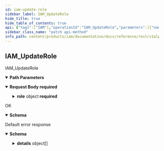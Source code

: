 ```yaml
---
id: iam-update-role
sidebar_label: IAM_UpdateRole
hide_title: true
hide_table_of_contents: true
api: {"tags":["IAM"],"operationId":"IAM_UpdateRole","parameters":[{"name":"role","in":"path","description":"The role id.","required":true,"schema":{"type":"string"}}],"requestBody":{"content":{"application/json":{"schema":{"required":["role"],"type":"object","properties":{"role":{"type":"object","properties":{"name":{"type":"string","description":"The name of the role."},"displayName":{"type":"string","description":"The display name of this role."},"description":{"type":"string","description":"A brief description of what this role is used for."},"includedPermissions":{"type":"array","items":{"type":"string"},"description":"The names of the permissions this role grants when bound in an IAM policy."},"etag":{"type":"string","description":"Used to perform a consistent read-modify-write.","format":"bytes"}}},"updateMask":{"type":"string","description":"The field mask to determine which fields are to be updated. If empty, the server will assume all fields are to be updated.","format":"field-mask"}}}}},"required":true},"responses":{"200":{"description":"OK","content":{"application/json":{"schema":{"type":"object","properties":{"name":{"type":"string","description":"The name of the role."},"displayName":{"type":"string","description":"The display name of this role."},"description":{"type":"string","description":"A brief description of what this role is used for."},"includedPermissions":{"type":"array","items":{"type":"string"},"description":"The names of the permissions this role grants when bound in an IAM policy."},"etag":{"type":"string","description":"Used to perform a consistent read-modify-write.","format":"bytes"}}}}}},"default":{"description":"Default error response","content":{"application/json":{"schema":{"type":"object","properties":{"code":{"type":"integer","description":"The status code, which should be an enum value of [google.rpc.Code][google.rpc.Code].","format":"int32"},"message":{"type":"string","description":"A developer-facing error message, which should be in English. Any user-facing error message should be localized and sent in the [google.rpc.Status.details][google.rpc.Status.details] field, or localized by the client."},"details":{"type":"array","items":{"type":"object","properties":{"@type":{"type":"string","description":"The type of the serialized message."}},"additionalProperties":true,"description":"Contains an arbitrary serialized message along with a @type that describes the type of the serialized message."},"description":"A list of messages that carry the error details.  There is a common set of message types for APIs to use."}},"description":"The `Status` type defines a logical error model that is suitable for different programming environments, including REST APIs and RPC APIs. It is used by [gRPC](https://github.com/grpc). Each `Status` message contains three pieces of data: error code, error message, and error details. You can find out more about this error model and how to work with it in the [API Design Guide](https://cloud.google.com/apis/design/errors)."}}}}},"description":"IAM_UpdateRole","method":"patch","path":"/v1alpha1/roles/{role}","servers":[{"url":"https://iam.animeapis.com"}],"jsonRequestBodyExample":{"role":{"name":"string","displayName":"string","description":"string","includedPermissions":["string"],"etag":"string"},"updateMask":"string"},"info":{"title":"animeshon.iam.admin","version":"v1alpha1"},"postman":{"name":"IAM Update Role","description":{"type":"text/plain"},"url":{"path":["v1alpha1","roles",":role"],"host":["{{baseUrl}}"],"query":[],"variable":[{"disabled":false,"description":{"content":"(Required) The role id.","type":"text/plain"},"type":"any","value":"","key":"role"}]},"header":[{"key":"Content-Type","value":"application/json"},{"key":"Accept","value":"application/json"}],"method":"PATCH","body":{"mode":"raw","raw":"\"\"","options":{"raw":{"language":"json"}}}}}
sidebar_class_name: "patch api-method"
info_path: content/products/iam/documentation/docs/reference/rest/v1alpha1/animeshon-iam-admin
---
```



## IAM_UpdateRole



IAM_UpdateRole

<details style={{"marginBottom":"1rem"}} data-collapsed={false} open={true}><summary style={{}}><strong>Path Parameters</strong></summary><div><ul><ParamsItem className={"paramsItem"} param={{"name":"role","in":"path","description":"The role id.","required":true,"schema":{"type":"string"}}}></ParamsItem></ul></div></details><details style={{}} data-collapsed={false} open={true}><summary style={{"textAlign":"left"}}><strong>Request Body</strong><strong style={{"fontSize":"var(--ifm-code-font-size)","color":"var(--openapi-required)"}}> required</strong></summary><div style={{"textAlign":"left","marginLeft":"1rem"}}></div><ul style={{"marginLeft":"1rem"}}><SchemaItem collapsible={true} className={"schemaItem"}><details style={{}}><summary style={{}}><strong>role</strong><span style={{"opacity":"0.6"}}> object</span><strong style={{"fontSize":"var(--ifm-code-font-size)","color":"var(--openapi-required)"}}> required</strong></summary><div style={{"marginLeft":"1rem"}}><ul><SchemaItem collapsible={false} name={"name"} required={false} schemaDescription={"The name of the role."} schemaName={"string"} qualifierMessage={undefined}></SchemaItem><SchemaItem collapsible={false} name={"displayName"} required={false} schemaDescription={"The display name of this role."} schemaName={"string"} qualifierMessage={undefined}></SchemaItem><SchemaItem collapsible={false} name={"description"} required={false} schemaDescription={"A brief description of what this role is used for."} schemaName={"string"} qualifierMessage={undefined}></SchemaItem><SchemaItem collapsible={false} name={"includedPermissions"} required={false} schemaDescription={"The names of the permissions this role grants when bound in an IAM policy."} schemaName={"string[]"} qualifierMessage={undefined}></SchemaItem><SchemaItem collapsible={false} name={"etag"} required={false} schemaDescription={"Used to perform a consistent read-modify-write."} schemaName={"bytes"} qualifierMessage={undefined}></SchemaItem></ul></div></details></SchemaItem><SchemaItem collapsible={false} name={"updateMask"} required={false} schemaDescription={"The field mask to determine which fields are to be updated. If empty, the server will assume all fields are to be updated."} schemaName={"field-mask"} qualifierMessage={undefined}></SchemaItem></ul></details><div><ApiTabs><TabItem label={"200"} value={"200"}><div>

OK

</div><div><details style={{}} data-collapsed={false} open={true}><summary style={{"textAlign":"left"}}><strong>Schema</strong></summary><div style={{"textAlign":"left","marginLeft":"1rem"}}></div><ul style={{"marginLeft":"1rem"}}><SchemaItem collapsible={false} name={"name"} required={false} schemaDescription={"The name of the role."} schemaName={"string"} qualifierMessage={undefined}></SchemaItem><SchemaItem collapsible={false} name={"displayName"} required={false} schemaDescription={"The display name of this role."} schemaName={"string"} qualifierMessage={undefined}></SchemaItem><SchemaItem collapsible={false} name={"description"} required={false} schemaDescription={"A brief description of what this role is used for."} schemaName={"string"} qualifierMessage={undefined}></SchemaItem><SchemaItem collapsible={false} name={"includedPermissions"} required={false} schemaDescription={"The names of the permissions this role grants when bound in an IAM policy."} schemaName={"string[]"} qualifierMessage={undefined}></SchemaItem><SchemaItem collapsible={false} name={"etag"} required={false} schemaDescription={"Used to perform a consistent read-modify-write."} schemaName={"bytes"} qualifierMessage={undefined}></SchemaItem></ul></details></div></TabItem><TabItem label={"default"} value={"default"}><div>

Default error response

</div><div><details style={{}} data-collapsed={false} open={true}><summary style={{"textAlign":"left"}}><strong>Schema</strong></summary><div style={{"textAlign":"left","marginLeft":"1rem"}}></div><ul style={{"marginLeft":"1rem"}}><SchemaItem collapsible={false} name={"code"} required={false} schemaDescription={"The status code, which should be an enum value of [google.rpc.Code][google.rpc.Code]."} schemaName={"int32"} qualifierMessage={undefined}></SchemaItem><SchemaItem collapsible={false} name={"message"} required={false} schemaDescription={"A developer-facing error message, which should be in English. Any user-facing error message should be localized and sent in the [google.rpc.Status.details][google.rpc.Status.details] field, or localized by the client."} schemaName={"string"} qualifierMessage={undefined}></SchemaItem><SchemaItem collapsible={true} className={"schemaItem"}><details style={{}}><summary style={{}}><strong>details</strong><span style={{"opacity":"0.6"}}> object[]</span></summary><div style={{"marginLeft":"1rem"}}><div style={{"marginTop":".5rem","marginBottom":".5rem"}}>

A list of messages that carry the error details.  There is a common set of message types for APIs to use.

</div><ul><SchemaItem collapsible={false} name={"@type"} required={false} schemaDescription={"The type of the serialized message."} schemaName={"string"} qualifierMessage={undefined}></SchemaItem></ul></div></details></SchemaItem></ul></details></div></TabItem></ApiTabs></div>
      